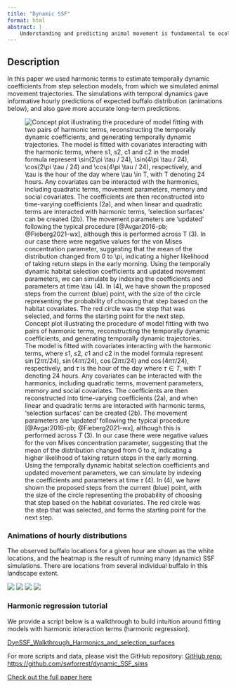 ```yaml
---
title: "Dynamic SSF"
format: html
abstract: |
    Understanding and predicting animal movement is fundamental to ecology and conservation management. Models that estimate and then predict animal movement and habitat selection parameters underpin diverse conservation applications, from mitigating invasive species spread to enhancing landscape connectivity. However, many predictive models overlook fine-scale temporal dynamics within their predictions, despite animals often displaying fine-scale behavioural variability that might significantly alter their movement, habitat selection and distribution over time. Incorporating fine-scale temporal dynamics, such as circadian rhythms, within predictive models might reduce the averaging out of such behaviours, thereby enhancing our ability to make predictions in both the short and long term. We tested whether the inclusion of fine-scale temporal dynamics improved both fine-scale (hourly) and long-term (seasonal) spatial predictions for a significant invasive species of northern Australia, the water buffalo (*Bubalus bubalis*). Water buffalo require intensive management actions over vast, remote areas and display distinct circadian rhythms linked to habitat use. To inform management operations we generated hourly and dry season prediction maps by simulating trajectories from static and temporally dynamic step selection functions (SSFs) that were fitted to the GPS data of 13 water buffalo. We found that simulations generated from temporally dynamic models replicated the buffalo crepuscular movement patterns and dynamic habitat selection, resulting in more informative and accurate hourly predictions. Additionally, when the simulations were aggregated into long-term predictions, the dynamic models were more accurate and better able to highlight areas of concentrated habitat use that might indicate high-risk areas for environmental damage. Our findings emphasise the importance of incorporating fine-scale temporal dynamics in predictive models for species with clear dynamic behavioural patterns. By integrating temporally dynamic processes into animal movement trajectories, we demonstrate an approach that can enhance conservation management strategies and deepen our understanding of ecological and behavioural patterns across multiple timescales.
---
```


## Description
In this paper we used harmonic terms to estimate temporally dynamic coefficients from step selection models, from which we simulated animal movement trajectories. The simulations with temporal dynamics gave informative hourly predictions of expected buffalo distribution (animations below), and also gave more accurate long-term predictions. 

![Concept plot illustrating the procedure of model fitting with two pairs of harmonic terms, reconstructing the temporally dynamic coefficients, and generating temporally dynamic trajectories. The model is fitted with covariates interacting with the harmonic terms, where $s1$, $s2$, $c1$ and $c2$ in the model formula represent $\sin(2\pi \tau / 24)$, $\sin(4\pi \tau / 24)$, $\cos(2\pi \tau / 24)$ and $\cos(4\pi \tau / 24)$, respectively, and $\tau$ is the hour of the day where $\tau \in T$, with $T$ denoting 24 hours. Any covariates can be interacted with the harmonics, including quadratic terms, movement parameters, memory and social covariates. The coefficients are then reconstructed into time-varying coefficients (2a), and when linear and quadratic terms are interacted with harmonic terms, 'selection surfaces' can be created (2b). The movement parameters are 'updated' following the typical procedure [@Avgar2016-pb; @Fieberg2021-wx], although this is performed across $T$ (3). In our case there were negative values for the von Mises concentration parameter, suggesting that the mean of the distribution changed from $0$ to $\pi$, indicating a higher likelihood of taking return steps in the early morning. Using the temporally dynamic habitat selection coefficients and updated movement parameters, we can simulate by indexing the coefficients and parameters at time $\tau$ (4). In (4), we have shown the proposed steps from the current (blue) point, with the size of the circle representing the probability of choosing that step based on the habitat covariates. The red circle was the step that was selected, and forms the starting point for the next step.](../images/ecography_concept.png)

### Animations of hourly distributions

The observed buffalo locations for a given hour are shown as the white locations, and the heatmap is the result of running many (dynamic) SSF simulations. There are locations from several individual buffalo in this landscape extent.

![](../images/sim_preds_0p_hourly.gif)
![](../images/sim_preds_1p_hourly.gif)
![](../images/sim_preds_2p_hourly.gif)
![](../images/sim_preds_3p_hourly.gif)

### Harmonic regression tutorial

We provide a script below is a walkthrough to build intuition around fitting models with harmonic interaction terms (harmonic regression).

[DynSSF_Walkthrough_Harmonics_and_selection_surfaces](..\files\DynamicSSF_Walkthrough_Harmonics_and_selection_surfaces.html)

For more scripts and data, please visit the GitHub repository:
[GitHub repo: https://github.com/swforrest/dynamic_SSF_sims](https://github.com/swforrest/dynamic_SSF_sims)

[Check out the full paper here](https://nsojournals.onlinelibrary.wiley.com/doi/10.1111/ecog.07421)
